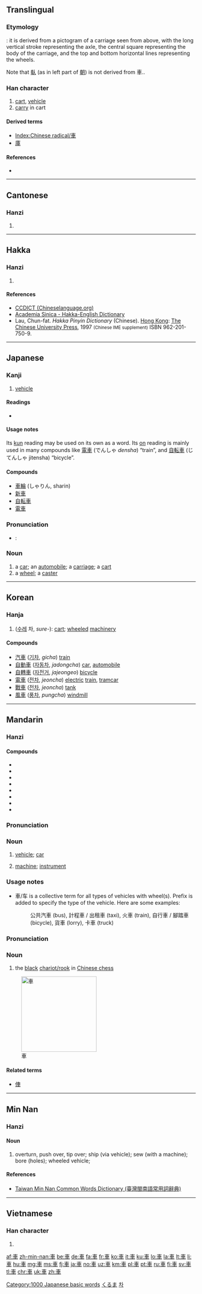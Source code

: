 {{also|车|倝}}
==Translingual==
{{stroke order|strokes=7}}
{{stroke order|type=animate}}
{{zh-hanzi-box|[[车]]|車}}

===Etymology===
{{liushu|i}}: it is derived from a pictogram of a carriage seen from above, with the long vertical stroke representing the axle, the central square representing the body of the carriage, and the top and bottom horizontal lines representing the wheels.

Note that [[倝]] (as in left part of [[朝]]) is not derived from 車..

===Han character===
{{Han char|rn=159|rad=車|as=00|sn=7|four=5000<sub>6</sub>|canj=十田十 (JWJ)}}

# [[cart]], [[vehicle]]
# [[carry]] in cart

====Derived terms====
* [[Index:Chinese radical/車]]
* [[庫]]

====References====
* {{Han ref|kx=1239.010|dkj=38172|dj=1712.340|hdz=53511.010|uh=8ECA|ud=36554|bh=A8AE|bd=43182}}

----

==Cantonese==

===Hanzi===
{{yue-hanzi|jyut=|y=[[che1]], [[geui1]]|sim=车}}

# {{defn|lang=yue|sort=車00}}

----

==Hakka==

===Hanzi===
{{hak-hanzi|poj=chha|gd=tsh'a<sup>1</sup>|hpy=ca1, gi1}}

# {{defn|lang=hak|sort=車00}}

====References====
* [http://www.chinalanguage.com/dictionaries/?mode=view&view=chardict&query=%E8%BB%8A CCDICT (Chineselanguage.org)]
* [http://minhakka.ling.sinica.edu.tw/bkg/hakyin/search.php?DETAIL=1&LIMIT=id=476&dbname=su_tian_1&graph=2 Academia Sinica - Hakka-English Dictionary]
* Lau, Chun-fat. ''Hakka Pinyin Dictionary'' (Chinese). [[Hong Kong]]: [[w:Chinese University of Hong Kong|The Chinese University Press]], 1997 <small>(Chinese IME supplement)</small> ISBN 962-201-750-9.

----

==Japanese==

===Kanji===
{{ja-kanji|grade=1}}

# [[vehicle]]

====Readings====
* {{ja-readings
|goon=[[しゃ]] (sha), [[こ]] (ko) {{qualifier|non-[[w:Jōyō kanji|Jōyō]] reading}}
|kanon=[[しゃ]] (sha), [[きょ]] (kyo) {{qualifier|non-[[w:Jōyō kanji|Jōyō]] reading}}
|kun=[[くるま]] (kuruma)}}

====Usage notes====
Its [[kun#Japanese|kun]] reading may be used on its own as a word. Its [[on#Japanese|on]] reading is mainly used in many compounds like [[電車]] (でんしゃ ''densha'') “train”, and [[自転車]] (じてんしゃ jitensha) “bicycle”.

====Compounds====
* [[車輪]] (しゃりん, sharin)
* [[新車]]
* [[自転車]]
* [[電車]]

===Pronunciation===
* {{ja-Common Accent}}: {{ja-accent-common|heiban|く|るま}}

===Noun===
{{ja-noun|くるま|count=台}}

# a [[car]]; an [[automobile]]; a [[carriage]]; a [[cart]]
# a [[wheel]]; a [[caster]]

[[Category:1000 Japanese basic words]]
[[Category:ja:Machines|くるま]]

----

==Korean==

===Hanja===
{{ko-hanja|hangeul=[[차]], [[거]]|eumhun=수레|rv=cha, geo|mr=ch'a, kŏ|y=cha, ke}}

# ([[수레]] 차, ''sure-''): [[cart]]; [[wheel]]ed [[machinery]]

====Compounds====
* [[汽車]] ([[기차]], ''gicha'') [[train]]
* [[自動車]] ([[자동차]], ''jadongcha'') [[car]], [[automobile]]
* [[自轉車]] ([[자전거]], ''jajeongeo'') [[bicycle]]
* [[電車]] ([[전차]], ''jeoncha'') [[electric]] [[train]], [[tramcar]]
* [[戰車]] ([[전차]], ''jeoncha'') [[tank]]
* [[風車]] ([[풍차]], ''pungcha'') [[windmill]]

[[Category:Hanja readings|차]]

----

==Mandarin==

===Hanzi===
{{cmn-hanzi|sim=车|pin=[[chē]] ([[che1]])|wg=[[ch'e|ch'e<sup>1</sup>]]|y=[[che]]}}

====Compounds====
* {{l|cmn|車費|tr=chēfèi||fare}}
* {{l|cmn|車輛|tr=chēliàng||vehicle, car}}
* {{l|cmn|滑板車|tr=huábǎnchē||scooter}}
* {{l|cmn|滑行車|tr=huáxíngchē||scooter}}
* {{l|cmn|機車|tr=jīchē||motor scooter}}
* {{l|cmn|庫車}}
* {{l|cmn|摩托車|tr=mótuōchē||motorcycle, motorbike}}
* {{l|cmn|摩托自行車|tr=mótuō zìxíngchē||moped}}

===Pronunciation===
{{Pinyin-IPA|chē}}

===Noun===
{{cmn-noun|t|pin=chē|pint=che1|tra=車|sim=车}}

# {{context|Beginning Mandarin|lang=cmn}} [[vehicle]]; [[car]]
# {{context|Beginning Mandarin|lang=cmn}} [[machine]]; [[instrument]]

===Usage notes===
* 車/车 is a collective term for all types of vehicles with wheel(s). Prefix is added to specify the type of the vehicle. Here are some examples:
*: 公共汽車 (bus), 計程車 / 出租車 (taxi), 火車 (train), 自行車 / 腳踏車 (bicycle), 貨車 (lorry), 卡車 (truck)

===Pronunciation===
{{Pinyin-IPA|jū}}

===Noun===
{{cmn-noun|t|pin=jū|pint=ju1|tra=車|sim=车}}

# the [[black]] [[w:Chinese_chess#Chariot.2FRook|chariot/rook]] in [[w:Xiangqi|Chinese chess]]

[[Image:Xiangqi Chariot.png|200px|thumb|right|車]]

====Related terms====
* [[俥]]

----

==Min Nan==

===Hanzi===
{{nan-hanzi|poj=ki (ki<sup>1</sup>), ku (ku<sup>1</sup>), chhia (chhia<sup>1</sup>)|tlpa=ki (ki<sup>1</sup>), ku (ku<sup>1</sup>), tshia (tshia<sup>1</sup>)}}

====Noun====
{{nan-noun|t|poj=chhia|pojt=chhia1|tra=車}}

# overturn, push over, tip over; ship (via vehicle); sew (with a machine); bore (holes); wheeled vehicle;

====References====
* [http://twblg.dict.edu.tw/holodict_new/result_detail.jsp?n_no=3408&curpage=3&sample=%E8%BB%8A&radiobutton=1&querytarget=1&limit=20&pagenum=7&rowcount=126 Taiwan Min Nan Common Words Dictionary (臺灣閩南語常用詞辭典)]

----

==Vietnamese==

===Han character===
{{vi-hantu|[[xa]], [[xe]], [[xơ]], [[se]], [[xế]], [[thạch]]}}

# {{defn|lang=vi|sort=車00}}

[[Category:CJKV radicals| ]]

[[af:車]]
[[zh-min-nan:車]]
[[be:車]]
[[de:車]]
[[fa:車]]
[[fr:車]]
[[ko:車]]
[[it:車]]
[[ku:車]]
[[lo:車]]
[[la:車]]
[[lt:車]]
[[li:車]]
[[hu:車]]
[[mg:車]]
[[ms:車]]
[[fj:車]]
[[ja:車]]
[[no:車]]
[[uz:車]]
[[km:車]]
[[pl:車]]
[[pt:車]]
[[ru:車]]
[[fi:車]]
[[sv:車]]
[[tl:車]]
[[chr:車]]
[[uk:車]]
[[zh:車]]